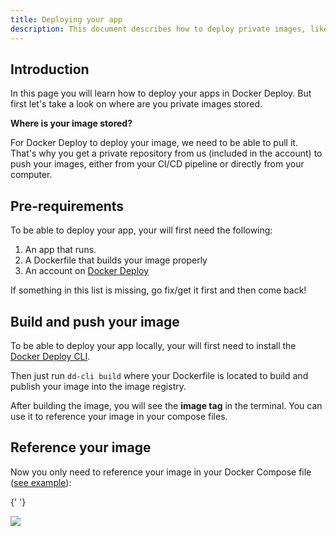 ```yaml
---
title: Deploying your app
description: This document describes how to deploy private images, like you own app, in Docker Deploy
---
```


## Introduction

In this page you will learn how to deploy your apps in Docker Deploy.
But first let's take a look on where are you private images stored.

**Where is your image stored?**

For Docker Deploy to deploy your image, we need to be able to pull it. That's why you get a private repository from us (included in the account) to push your images, either from your CI/CD pipeline or directly from your computer.

## Pre-requirements

To be able to deploy your app, your will first need the following:

1. An app that runs.
2. A Dockerfile that builds your image properly
3. An account on [Docker Deploy](https://dockerdeploy.cloud/dashboard)

If something in this list is missing, go fix/get it first and then come back!

## Build and push your image

To be able to deploy your app locally, your will first need to install the [Docker Deploy CLI](/quickstart/cli).

Then just run `dd-cli build` where your Dockerfile is located to build and publish your image into the image registry.

After building the image, you will see the **image tag** in the terminal. You can use it to reference your image in your compose files.

## Reference your image

Now you only need to reference your image in your Docker Compose file ([see example](https://github.com/jclapadula/docker-deploy/blob/main/templates/.yourApp.yml)):

{' '}

<img src="/images/docs/custom-image-tag.png" />
